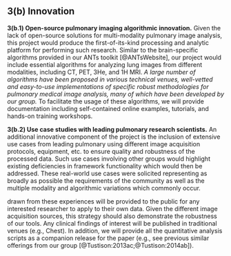 
## __3(b) Innovation__

__3(b.1) Open-source pulmonary imaging algorithmic innovation.__
Given the lack of open-source solutions for multi-modality pulmonary image analysis,
this project would produce the first-of-its-kind processing and analytic  platform for performing
such research.
Similar to the brain-specific algorithms provided in our ANTs toolkit [@ANTsWebsite], our
 project would include \textcolor{red}{several} essential algorithms for analyzing lung
images from different modalities, including CT, PET, 3He, and 1H MRI.
_A large number of algorithms have been proposed in various technical venues,
\textcolor{red}{(mostly
as textual descriptions without accompanying software).}
\textcolor{red}{In contrast, we will provide} well-vetted and easy-to-use
implementations of specific robust methodologies
for pulmonary medical image analysis, many of which have been developed by our group._
To facilitate the usage of these algorithms, we will provide documentation including
self-contained online examples, tutorials, and hands-on training workshops.
\textcolor{red}{We recognize that the methodological depth of the field is extensive
and implementing even a small portion of the total number of algorithms would be
prohibitive.}  \textcolor{red}{However, the algorithmic implementations provided through this
project have been discussed in the literature and have provided good performance in our
clinical collaborations.  The availability of such implementations will provide a
unique clinical utility to the community and provide a performance baseline for future
algorithm developers.}

__3(b.2) Use case studies with leading pulmonary research scientists.__
An additional innovative component of the project is the inclusion of extensive use
cases from leading pulmonary \textcolor{red}{with regression testing performed} using different
image acquisition protocols, equipment, etc. to ensure quality and robustness of the
\textcolor{red}{software and} processed data.  Such use cases involving other groups
would highlight existing deficiencies in framework functionality
which would then be addressed.
These real-world use cases were solicited representing as broadly as
possible the requirements of the community as well as
the multiple modality and algorithmic variations which commonly occur.

\textcolor{red}{Our institutional collaborators will comprise the primary evaluation team.
Processed data will be returned to the corresponding providers with detailed instructions
on reproducing these results in their own labs. We have also partnered with leading
pulmonary research groups outside of our home institutions who are familiar with our
work and who will provide feedback based on their interaction with beta releases of the
platform.}
\textcolor{red}{Tutorial materials, data, and example scripts} drawn from
these experiences will be provided to the public for any interested researcher to
apply to their own data.  Given the different image acquisition sources,
this strategy should also demonstrate the robustness of our tools.
Any clinical findings
of interest will be published in traditional venues (e.g., Chest).  In addition, we will
provide all the quantitative analysis scripts as a companion release for the paper
(e.g., see previous similar offerings from our group [@Tustison:2013ac;@Tustison:2014ab]).
\textcolor{red}{A clinically-based evaluation of these tools will provide insight into the specifics
of certain pulmonary pathologies
and also offer a reproducible mechanism for using the tools created in this project.}

